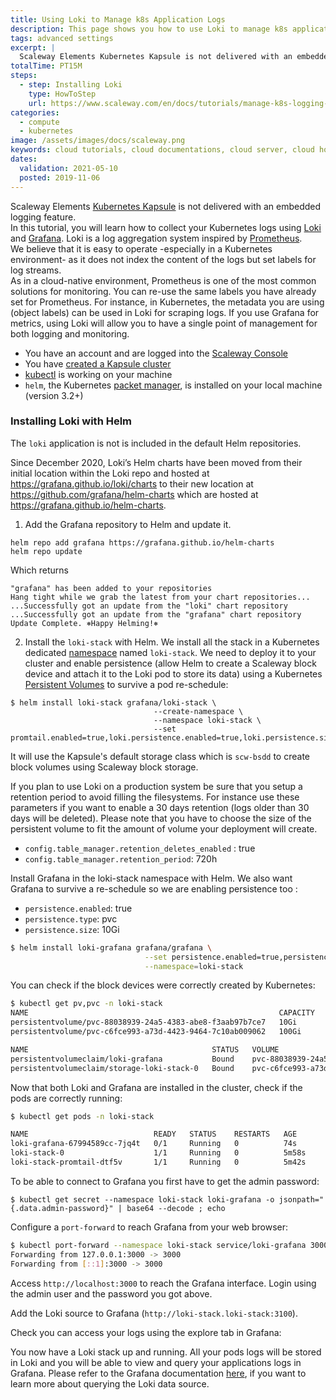 ```yaml
---
title: Using Loki to Manage k8s Application Logs
description: This page shows you how to use Loki to manage k8s application logs
tags: advanced settings
excerpt: |
  Scaleway Elements Kubernetes Kapsule is not delivered with an embedded logging feature. In this tutorial, you will learn how to collect your Kubernetes logs using Loki and Grafana. Loki is a log aggregation system inspired by Prometheus.
totalTime: PT15M
steps:
  - step: Installing Loki
    type: HowToStep
    url: https://www.scaleway.com/en/docs/tutorials/manage-k8s-logging-loki/#-Installing-Loki
categories:
  - compute
  - kubernetes
image: /assets/images/docs/scaleway.png
keywords: cloud tutorials, cloud documentations, cloud server, cloud hosting, ubuntu server, debian server, linux server, IAAS, baremetal, scalability, kubernetes, k8s, kube, kapsule, kubernetes kapsule, logs, logging, grafana, loki, helm
dates:
  validation: 2021-05-10
  posted: 2019-11-06
---
```


Scaleway Elements [Kubernetes Kapsule](/compute/kuberenetes/how-to/create-cluster) is not delivered with an embedded logging feature.  
In this tutorial, you will learn how to collect your Kubernetes logs using [Loki](https://grafana.com/oss/loki/) and [Grafana](https://grafana.com/). Loki is a log aggregation system inspired by [Prometheus](https://prometheus.io/).  
We believe that it is easy to operate -especially in a Kubernetes environment- as it does not index the content of the logs but set labels for log streams.  
As in a cloud-native environment, Prometheus is one of the most common solutions for monitoring. You can re-use the same labels you have already set for Prometheus. For instance, in Kubernetes, the metadata you are using (object labels) can be used in Loki for scraping logs. If you use Grafana for metrics, using Loki will allow you to have a single point of management for both logging and monitoring.

<Message type="requirement">

- You have an account and are logged into the [Scaleway Console](https://console.scaleway.com)
- You have [created a Kapsule cluster](/compute/kubernetes/how-to/create-cluster/)
- [kubectl](/compute/kubernetes/how-to/connect-cluster-kubectl/) is working on your machine
- `helm`, the Kubernetes [packet manager](https://helm.sh/), is installed on your local machine (version 3.2+)

</Message>

### Installing Loki with Helm

The `loki` application is not is included in the default Helm repositories.

<Message type="important">

Since December 2020, Loki’s Helm charts have been moved from their initial location within the Loki repo and hosted at https://grafana.github.io/loki/charts to their new location at https://github.com/grafana/helm-charts which are hosted at https://grafana.github.io/helm-charts.

</Message>

1. Add the Grafana repository to Helm and update it.

  ```
  helm repo add grafana https://grafana.github.io/helm-charts
  helm repo update
  ```

  Which returns

  ```
  "grafana" has been added to your repositories
  Hang tight while we grab the latest from your chart repositories...
  ...Successfully got an update from the "loki" chart repository
  ...Successfully got an update from the "grafana" chart repository
  Update Complete. ⎈Happy Helming!⎈
  ```

2. Install the `loki-stack` with Helm. We install all the stack in a Kubernetes dedicated [namespace](https://kubernetes.io/docs/concepts/overview/working-with-objects/namespaces/) named `loki-stack`. We need to deploy it to your cluster and enable persistence (allow Helm to create a Scaleway block device and attach it to the Loki pod to store its data) using a Kubernetes [Persistent Volumes](https://kubernetes.io/docs/concepts/storage/persistent-volumes/) to survive a pod re-schedule:

  ```
  $ helm install loki-stack grafana/loki-stack \
                                  --create-namespace \
                                  --namespace loki-stack \
                                  --set promtail.enabled=true,loki.persistence.enabled=true,loki.persistence.size=100Gi
  ```

  It will use the Kapsule's default storage class which is `scw-bsdd` to create block volumes using Scaleway block storage.

  If you plan to use Loki on a production system be sure that you setup a retention period to avoid filling the filesystems. For instance use these parameters if you want to enable a 30 days retention (logs older than 30 days will be deleted). Please note that you have to choose the size of the persistent volume to fit the amount of volume your deployment will create.

  - `config.table_manager.retention_deletes_enabled` : true
  - `config.table_manager.retention_period`: 720h

  Install Grafana in the loki-stack namespace with Helm. We also want Grafana to survive a re-schedule so we are enabling persistence too :

  - `persistence.enabled`: true
  - `persistence.type`: pvc
  - `persistence.size`: 10Gi

  ```bash
  $ helm install loki-grafana grafana/grafana \
                                --set persistence.enabled=true,persistence.type=pvc,persistence.size=10Gi \
                                --namespace=loki-stack
  ```

  You can check if the block devices were correctly created by Kubernetes:

  ```bash
  $ kubectl get pv,pvc -n loki-stack
  NAME                                                        CAPACITY   ACCESS MODES   RECLAIM POLICY   STATUS   CLAIM                             STORAGECLASS   REASON   AGE
  persistentvolume/pvc-88038939-24a5-4383-abe8-f3aab97b7ce7   10Gi       RWO            Delete           Bound    loki-stack/loki-grafana           scw-bssd                18s
  persistentvolume/pvc-c6fce993-a73d-4423-9464-7c10ab009062   100Gi      RWO            Delete           Bound    loki-stack/storage-loki-stack-0   scw-bssd                4m30s

  NAME                                         STATUS   VOLUME                                     CAPACITY   ACCESS MODES   STORAGECLASS   AGE
  persistentvolumeclaim/loki-grafana           Bound    pvc-88038939-24a5-4383-abe8-f3aab97b7ce7   10Gi       RWO            scw-bssd       19s
  persistentvolumeclaim/storage-loki-stack-0   Bound    pvc-c6fce993-a73d-4423-9464-7c10ab009062   100Gi      RWO            scw-bssd       5m3s
  ```

  Now that both Loki and Grafana are installed in the cluster, check if the pods are correctly running:

  ```bash
  $ kubectl get pods -n loki-stack

  NAME                            READY   STATUS    RESTARTS   AGE
  loki-grafana-67994589cc-7jq4t   0/1     Running   0          74s
  loki-stack-0                    1/1     Running   0          5m58s
  loki-stack-promtail-dtf5v       1/1     Running   0          5m42s
  ```

  To be able to connect to Grafana you first have to get the admin password:

  ```
  $ kubectl get secret --namespace loki-stack loki-grafana -o jsonpath="{.data.admin-password}" | base64 --decode ; echo
  ```

  Configure a `port-forward` to reach Grafana from your web browser:

  ```bash
  $ kubectl port-forward --namespace loki-stack service/loki-grafana 3000:80
  Forwarding from 127.0.0.1:3000 -> 3000
  Forwarding from [::1]:3000 -> 3000
  ```

  Access `http://localhost:3000` to reach the Grafana interface. Login using the admin user and the password you got above.

  <Lightbox src="scaleway-loki1.png" alt="" />

  Add the Loki source to Grafana (`http://loki-stack.loki-stack:3100`).

  <Lightbox src="scaleway-loki2.png" alt="" />

  Check you can access your logs using the explore tab in Grafana:

  <Lightbox src="scaleway-loki3.png" alt="" />

  You now have a Loki stack up and running. All your pods logs will be stored in Loki and you will be able to view and query your applications logs in Grafana. Please refer to the Grafana documentation [here](https://grafana.com/docs/features/datasources/loki/), if you want to learn more about querying the Loki data source.
